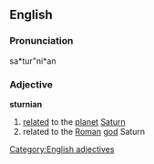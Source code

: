 ==English==

===Pronunciation===
sa*tur"ni*an

===Adjective===
'''sturnian'''
# [[relate]]d to the [[planet]] [[Saturn]]
# related to the [[Roman]] [[god]] Saturn

[[Category:English adjectives]]